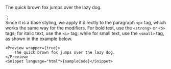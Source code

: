 
<p>The quick brown fox jumps over the lazy dog.</p>
`;

<Section title="Usage" style={{ paddingRight: 0, paddingLeft: 0 }}>
	Since it is a base styling, we apply it directly to the paragraph
	<Code>&lt;p&gt;</Code> tag, which works the same way for the modifiers.
	For bold text, use the <Code>&lt;strong&gt;</Code> or <Code>&lt;b&gt;</Code>
	tags; for italic text, use the <Code>&lt;i&gt;</Code> tag; while for
	small text, use the <Code>&lt;small&gt;</Code> tag, as shown in the example below.

	<Preview wrapper={true}>
		The quick brown fox jumps over the lazy dog.
	</Preview>
	<Snippet language="html">{sampleCode}</Snippet>
</Section>
